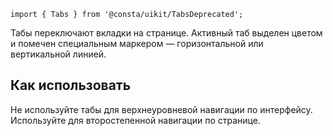 
```tsx
import { Tabs } from '@consta/uikit/TabsDeprecated';
```

Табы переключают вкладки на странице. Активный таб выделен цветом и помечен специальным маркером — горизонтальной или вертикальной линией.

<TabsExample />

## Как использовать

Не используйте табы для верхнеуровневой навигации по интерфейсу.
Используйте для второстепенной навигации по странице.
